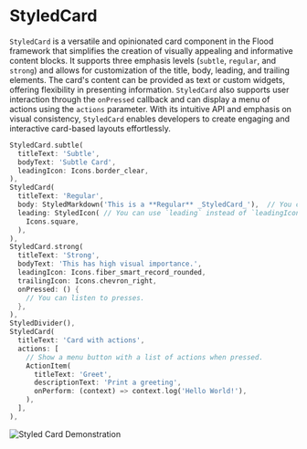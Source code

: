 # StyledCard

`StyledCard` is a versatile and opinionated card component in the Flood framework that simplifies the creation of visually appealing and informative content blocks. It supports three emphasis levels (`subtle`, `regular`, and `strong`) and allows for customization of the title, body, leading, and trailing elements. The card's content can be provided as text or custom widgets, offering flexibility in presenting information. `StyledCard` also supports user interaction through the `onPressed` callback and can display a menu of actions using the `actions` parameter. With its intuitive API and emphasis on visual consistency, `StyledCard` enables developers to create engaging and interactive card-based layouts effortlessly.

```dart
StyledCard.subtle(
  titleText: 'Subtle',
  bodyText: 'Subtle Card',
  leadingIcon: Icons.border_clear,
),
StyledCard(
  titleText: 'Regular',
  body: StyledMarkdown('This is a **Regular** _StyledCard_'),  // You can use `body` instead of `bodyText` if you want to use a widget
  leading: StyledIcon( // You can use `leading` instead of `leadingIcon` if you want to use a widget
    Icons.square,
  ),
),
StyledCard.strong(
  titleText: 'Strong',
  bodyText: 'This has high visual importance.',
  leadingIcon: Icons.fiber_smart_record_rounded,
  trailingIcon: Icons.chevron_right,
  onPressed: () {
    // You can listen to presses.
  },
),
StyledDivider(),
StyledCard(
  titleText: 'Card with actions',
  actions: [
    // Show a menu button with a list of actions when pressed.
    ActionItem(
      titleText: 'Greet',
      descriptionText: 'Print a greeting',
      onPerform: (context) => context.log('Hello World!'),
    ),
  ],
),
```

![Styled Card Demonstration](/styled-card.png)
